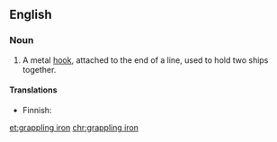 ==English==

===Noun===
{{en-noun|head=[[grappling]] [[iron]]}}

# {{context|nautical|lang=en}} A metal [[hook]], attached to the end of a line, used to hold two ships together.

====Translations====
{{trans-top|metal hook used to hold two ships together}}
* Finnish: {{t-|fi|entraushaka}}
{{trans-mid}}
{{trans-bottom}}

[[et:grappling iron]]
[[chr:grappling iron]]